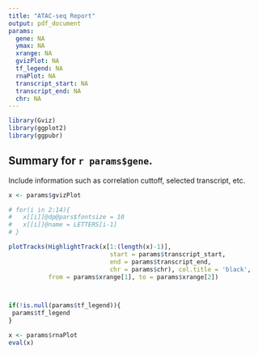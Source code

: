 ```yaml
---
title: "ATAC-seq Report"
output: pdf_document
params:
  gene: NA
  ymax: NA
  xrange: NA
  gvizPlot: NA
  tf_legend: NA
  rnaPlot: NA
  transcript_start: NA
  transcript_end: NA
  chr: NA
---
```


```r
library(Gviz)
library(ggplot2)
library(ggpubr)
```

## Summary for `r params$gene`.
Include information such as correlation cuttoff, selected transcript, etc.

\newpage

```r
x <- params$gvizPlot

# for(i in 2:14){
#   x[[i]]@dp@pars$fontsize = 10
#   x[[i]]@name = LETTERS[i-1]
# }

plotTracks(HighlightTrack(x[1:(length(x)-1)],
                            start = params$transcript_start,
                            end = params$transcript_end,
                            chr = params$chr), col.title = 'black', 
           from = params$xrange[1], to = params$xrange[2])




```

```r

if(!is.null(params$tf_legend)){
 params$tf_legend
}

```


```r
x <- params$rnaPlot
eval(x)
```

